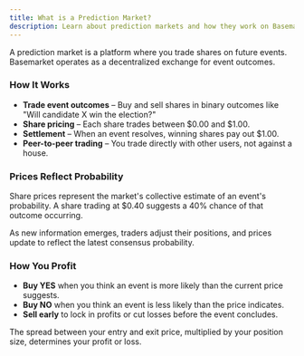 ```yaml
---
title: What is a Prediction Market?
description: Learn about prediction markets and how they work on Basemarket
---
```


A prediction market is a platform where you trade shares on future events. Basemarket operates as a decentralized exchange for event outcomes.

### How It Works

- **Trade event outcomes** – Buy and sell shares in binary outcomes like "Will candidate X win the election?"
- **Share pricing** – Each share trades between \$0.00 and \$1.00.
- **Settlement** – When an event resolves, winning shares pay out \$1.00.
- **Peer-to-peer trading** – You trade directly with other users, not against a house.

### Prices Reflect Probability

Share prices represent the market's collective estimate of an event's probability. A share trading at $0.40 suggests a 40% chance of that outcome occurring.

As new information emerges, traders adjust their positions, and prices update to reflect the latest consensus probability.

### How You Profit

- **Buy YES** when you think an event is more likely than the current price suggests.
- **Buy NO** when you think an event is less likely than the price indicates.
- **Sell early** to lock in profits or cut losses before the event concludes.

The spread between your entry and exit price, multiplied by your position size, determines your profit or loss.
